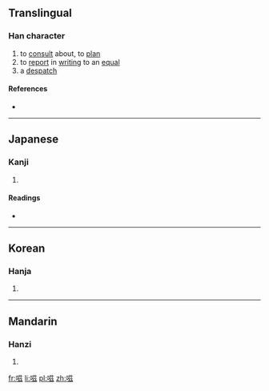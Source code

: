 ==Translingual==

===Han character===
{{Han char|rn=30|rad=口|as=10|sn=13|four=|canj=口廿女戈 (RTVI)|ids=⿰[[口]][[兹]]}}

# to [[consult]] about, to [[plan]]
# to [[report]] in [[writing]] to an [[equal]]
# a [[despatch]]

====References====
* {{Han ref|kx=0203.180|dkj=04099|dj=0426.020|hdz=10661.040|uh=55DE|ud=21982}}

----

==Japanese==

===Kanji===
{{ja-kanji|grade=|rs=口10}}

# {{defn|lang=ja|sort=口10}}

====Readings====
* {{ja-readings|on=[[し]] (shi)|kun=[[なげく]] (nageku), [[わらふ]] (warafu)}}

----

==Korean==

===Hanja===
{{ko-hanja|hangeul=자|rv=ja|mr=cha}}

# {{defn|lang=ko|sort=口10}}

----

==Mandarin==

===Hanzi===
{{cmn-hanzi|pin=[[zī]] ([[zi1]])|wg=tzu<sup>1</sup>}}

# {{defn|lang=cmn|sort=口10}}

[[fr:嗞]]
[[li:嗞]]
[[pl:嗞]]
[[zh:嗞]]